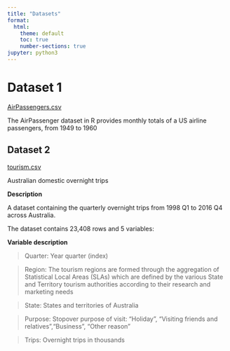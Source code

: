 ```yaml
---
title: "Datasets"
format:
  html:
    theme: default
    toc: true
    number-sections: true
jupyter: python3
---
```


# Dataset 1

[AirPassengers.csv](AirPassengers.csv)

The AirPassenger dataset in R provides monthly totals of a US airline passengers, from 1949 to 1960

## Dataset 2

[tourism.csv](tourism.csv)

Australian domestic overnight trips

**Description**

A dataset containing the quarterly overnight trips from 1998 Q1 to 2016 Q4 across Australia.

The dataset contains 23,408 rows and 5 variables:

**Variable description**

> Quarter: Year quarter (index)

> Region: The tourism regions are formed through the aggregation of Statistical Local Areas (SLAs) which are defined by the various State and Territory tourism authorities according to their research and marketing needs

> State: States and territories of Australia

> Purpose: Stopover purpose of visit: "Holiday", "Visiting friends and relatives","Business", "Other reason"

> Trips: Overnight trips in thousands